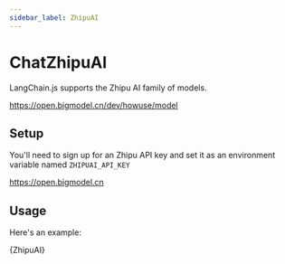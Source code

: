 ```yaml
---
sidebar_label: ZhipuAI
---
```



# ChatZhipuAI

LangChain.js supports the Zhipu AI family of models.

https://open.bigmodel.cn/dev/howuse/model

## Setup

You'll need to sign up for an Zhipu API key and set it as an environment variable named `ZHIPUAI_API_KEY`

https://open.bigmodel.cn

## Usage

Here's an example:


<CodeBlock language="typescript">{ZhipuAI}</CodeBlock>

